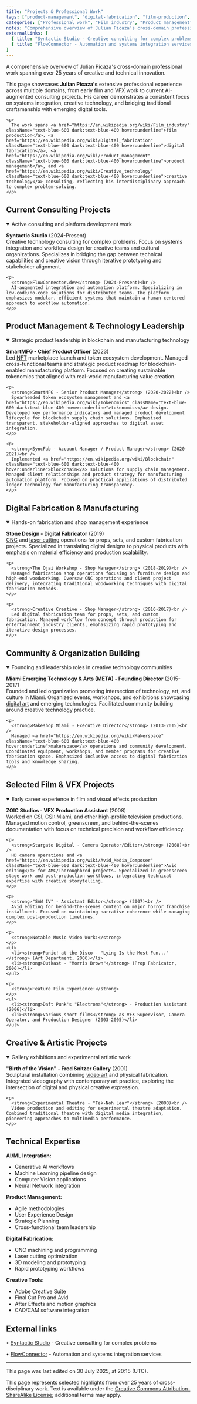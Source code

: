 ```yaml
---
title: "Projects & Professional Work"
tags: ["product-management", "digital-fabrication", "film-production", "creative-technology", "blockchain", "ai-integration", "systems-design", "vfx", "consulting"]
categories: ["Professional work", "Film industry", "Product management", "Digital fabrication", "Creative technology", "Consulting", "AI integration", "Blockchain technology"]
notes: "Comprehensive overview of Julian Picaza's cross-domain professional work spanning film production, digital fabrication, product management, and creative technology consulting."
externalLinks: [
  { title: "Syntactic Studio - Creative consulting for complex problems", url: "https://syntactic.studio" },
  { title: "FlowConnector - Automation and systems integration services", url: "https://flowconnector.dev" }
]
---
```


<p className="italic text-gray-600 dark:text-gray-400 mb-6">
  A comprehensive overview of Julian Picaza's cross-domain professional work spanning over 25 years of creative and technical innovation.
</p>

<div className="flex flex-col gap-6 mb-6">
  <div className="flex-1">
    <p>
      This page showcases <strong>Julian Picaza's</strong> extensive professional experience across multiple domains, from early film and VFX work to current AI-augmented consulting projects. His career demonstrates a consistent focus on systems integration, creative technology, and bridging traditional craftsmanship with emerging digital tools.
    </p>
    
    <p>
      The work spans <a href="https://en.wikipedia.org/wiki/Film_industry" className="text-blue-600 dark:text-blue-400 hover:underline">film production</a>, <a href="https://en.wikipedia.org/wiki/Digital_fabrication" className="text-blue-600 dark:text-blue-400 hover:underline">digital fabrication</a>, <a href="https://en.wikipedia.org/wiki/Product_management" className="text-blue-600 dark:text-blue-400 hover:underline">product management</a>, and <a href="https://en.wikipedia.org/wiki/Creative_technology" className="text-blue-600 dark:text-blue-400 hover:underline">creative technology</a> consulting, reflecting his interdisciplinary approach to complex problem-solving.
    </p>
  </div>
</div>

## Current Consulting Projects

<details open>
  <summary className="font-bold cursor-pointer hover:text-blue-600 dark:hover:text-blue-400 mb-4">
    Active consulting and platform development work
  </summary>
  <div className="mt-4">
    <p>
      <strong>Syntactic Studio</strong> (2024-Present)<br />
      Creative technology consulting for complex problems. Focus on systems integration and workflow design for creative teams and cultural organizations. Specializes in bridging the gap between technical capabilities and creative vision through iterative prototyping and stakeholder alignment.
    </p>
    
    <p>
      <strong>FlowConnector.dev</strong> (2024-Present)<br />
      AI-augmented integration and automation platform. Specializing in low-code/no-code solutions for distributed teams. The platform emphasizes modular, efficient systems that maintain a human-centered approach to workflow automation.
    </p>
  </div>
</details>

## Product Management & Technology Leadership

<details open>
  <summary className="font-bold cursor-pointer hover:text-blue-600 dark:hover:text-blue-400 mb-4">
    Strategic product leadership in blockchain and manufacturing technology
  </summary>
  <div className="mt-4">
    <p>
      <strong>SmartMFG - Chief Product Officer</strong> (2023)<br />
      Led <a href="https://en.wikipedia.org/wiki/Non-fungible_token" className="text-blue-600 dark:text-blue-400 hover:underline">NFT</a> marketplace launch and token ecosystem development. Managed cross-functional teams and strategic product roadmap for blockchain-enabled manufacturing platform. Focused on creating sustainable tokenomics that aligned with real-world manufacturing value creation.
    </p>
    
    <p>
      <strong>SmartMFG - Senior Product Manager</strong> (2020-2022)<br />
      Spearheaded token ecosystem management and <a href="https://en.wikipedia.org/wiki/Tokenomics" className="text-blue-600 dark:text-blue-400 hover:underline">tokenomics</a> design. Developed key performance indicators and managed product development lifecycle for blockchain supply chain solutions. Emphasized transparent, stakeholder-aligned approaches to digital asset integration.
    </p>
    
    <p>
      <strong>SyncFab - Account Manager / Product Manager</strong> (2020-2021)<br />
      Implemented <a href="https://en.wikipedia.org/wiki/Blockchain" className="text-blue-600 dark:text-blue-400 hover:underline">blockchain</a> solutions for supply chain management. Managed client relationships and product strategy for manufacturing automation platform. Focused on practical applications of distributed ledger technology for manufacturing transparency.
    </p>
  </div>
</details>

## Digital Fabrication & Manufacturing

<details open>
  <summary className="font-bold cursor-pointer hover:text-blue-600 dark:hover:text-blue-400 mb-4">
    Hands-on fabrication and shop management experience
  </summary>
  <div className="mt-4">
    <p>
      <strong>Stone Design - Digital Fabricator</strong> (2019)<br />
      <a href="https://en.wikipedia.org/wiki/CNC" className="text-blue-600 dark:text-blue-400 hover:underline">CNC</a> and <a href="https://en.wikipedia.org/wiki/Laser_cutting" className="text-blue-600 dark:text-blue-400 hover:underline">laser cutting</a> operations for props, sets, and custom fabrication projects. Specialized in translating digital designs to physical products with emphasis on material efficiency and production scalability.
    </p>
    
    <p>
      <strong>The Ojai Workshop - Shop Manager</strong> (2018-2019)<br />
      Managed fabrication shop operations focusing on furniture design and high-end woodworking. Oversaw CNC operations and client project delivery, integrating traditional woodworking techniques with digital fabrication methods.
    </p>
    
    <p>
      <strong>Creative Creative - Shop Manager</strong> (2016-2017)<br />
      Led digital fabrication team for props, sets, and custom fabrication. Managed workflow from concept through production for entertainment industry clients, emphasizing rapid prototyping and iterative design processes.
    </p>
  </div>
</details>

## Community & Organization Building

<details open>
  <summary className="font-bold cursor-pointer hover:text-blue-600 dark:hover:text-blue-400 mb-4">
    Founding and leadership roles in creative technology communities
  </summary>
  <div className="mt-4">
    <p>
      <strong>Miami Emerging Technology & Arts (META) - Founding Director</strong> (2015-2017)<br />
      Founded and led organization promoting intersection of technology, art, and culture in Miami. Organized events, workshops, and exhibitions showcasing <a href="https://en.wikipedia.org/wiki/Digital_art" className="text-blue-600 dark:text-blue-400 hover:underline">digital art</a> and emerging technologies. Facilitated community building around creative technology practice.
    </p>
    
    <p>
      <strong>Makeshop Miami - Executive Director</strong> (2013-2015)<br />
      Managed <a href="https://en.wikipedia.org/wiki/Makerspace" className="text-blue-600 dark:text-blue-400 hover:underline">makerspace</a> operations and community development. Coordinated equipment, workshops, and member programs for creative fabrication space. Emphasized inclusive access to digital fabrication tools and knowledge sharing.
    </p>
  </div>
</details>

## Selected Film & VFX Projects

<details open>
  <summary className="font-bold cursor-pointer hover:text-blue-600 dark:hover:text-blue-400 mb-4">
    Early career experience in film and visual effects production
  </summary>
  <div className="mt-4">
    <p>
      <strong>ZOIC Studios - VFX Production Assistant</strong> (2008)<br />
      Worked on <a href="https://en.wikipedia.org/wiki/CSI:_Crime_Scene_Investigation" className="text-blue-600 dark:text-blue-400 hover:underline">CSI</a>, <a href="https://en.wikipedia.org/wiki/CSI:_Miami" className="text-blue-600 dark:text-blue-400 hover:underline">CSI: Miami</a>, and other high-profile television productions. Managed motion control, greenscreen, and behind-the-scenes documentation with focus on technical precision and workflow efficiency.
    </p>
    
    <p>
      <strong>Stargate Digital - Camera Operator/Editor</strong> (2008)<br />
      HD camera operations and <a href="https://en.wikipedia.org/wiki/Avid_Media_Composer" className="text-blue-600 dark:text-blue-400 hover:underline">Avid editing</a> for AMC/Thoroughbred projects. Specialized in greenscreen stage work and post-production workflows, integrating technical expertise with creative storytelling.
    </p>
    
    <p>
      <strong>"SAW IV" - Assistant Editor</strong> (2007)<br />
      Avid editing for behind-the-scenes content on major horror franchise installment. Focused on maintaining narrative coherence while managing complex post-production timelines.
    </p>
    
    <p>
      <strong>Notable Music Video Work:</strong>
    </p>
    <ul>
      <li><strong>Panic! at the Disco - "Lying Is the Most Fun..."</strong> (Art Department, 2006)</li>
      <li><strong>Outkast - "Morris Brown"</strong> (Prop Fabricator, 2006)</li>
    </ul>
    
    <p>
      <strong>Feature Film Experience:</strong>
    </p>
    <ul>
      <li><strong>Daft Punk's "Electroma"</strong> - Production Assistant (2006)</li>
      <li><strong>Various short films</strong> as VFX Supervisor, Camera Operator, and Production Designer (2003-2005)</li>
    </ul>
  </div>
</details>

## Creative & Artistic Projects

<details open>
  <summary className="font-bold cursor-pointer hover:text-blue-600 dark:hover:text-blue-400 mb-4">
    Gallery exhibitions and experimental artistic work
  </summary>
  <div className="mt-4">
    <p>
      <strong>"Birth of the Vision" - Fred Snitzer Gallery</strong> (2001)<br />
      Sculptural installation combining <a href="https://en.wikipedia.org/wiki/Video_art" className="text-blue-600 dark:text-blue-400 hover:underline">video art</a> and physical fabrication. Integrated videography with contemporary art practice, exploring the intersection of digital and physical creative expression.
    </p>
    
    <p>
      <strong>Experimental Theatre - "Tek-Noh Lear"</strong> (2000)<br />
      Video production and editing for experimental theatre adaptation. Combined traditional theatre with digital media integration, pioneering approaches to multimedia performance.
    </p>
  </div>
</details>

## Technical Expertise

<div className="grid grid-cols-1 md:grid-cols-2 gap-6 mb-6">
  <div>
    <p><strong>AI/ML Integration:</strong></p>
    <ul>
      <li>Generative AI workflows</li>
      <li>Machine Learning pipeline design</li>
      <li>Computer Vision applications</li>
      <li>Neural Network integration</li>
    </ul>
  </div>
  
  <div>
    <p><strong>Product Management:</strong></p>
    <ul>
      <li>Agile methodologies</li>
      <li>User Experience Design</li>
      <li>Strategic Planning</li>
      <li>Cross-functional team leadership</li>
    </ul>
  </div>
  
  <div>
    <p><strong>Digital Fabrication:</strong></p>
    <ul>
      <li>CNC machining and programming</li>
      <li>Laser cutting optimization</li>
      <li>3D modeling and prototyping</li>
      <li>Rapid prototyping workflows</li>
    </ul>
  </div>
  
  <div>
    <p><strong>Creative Tools:</strong></p>
    <ul>
      <li>Adobe Creative Suite</li>
      <li>Final Cut Pro and Avid</li>
      <li>After Effects and motion graphics</li>
      <li>CAD/CAM software integration</li>
    </ul>
  </div>
</div>

## External links

<div className="space-y-2">
  <p>• <a href="https://syntactic.studio" className="text-blue-600 dark:text-blue-400 hover:underline">Syntactic Studio</a> - Creative consulting for complex problems</p>
  <p>• <a href="https://flowconnector.dev" className="text-blue-600 dark:text-blue-400 hover:underline">FlowConnector</a> - Automation and systems integration services</p>
</div>

---

<div className="text-xs text-gray-500 dark:text-gray-400 mt-8 pt-4 border-t border-gray-200 dark:border-gray-700">
  <p>This page was last edited on 30 July 2025, at 20:15 (UTC).</p>
  <p>This page represents selected highlights from over 25 years of cross-disciplinary work. Text is available under the <a href="#" className="text-blue-600 dark:text-blue-400 hover:underline">Creative Commons Attribution-ShareAlike License</a>; additional terms may apply.</p>
</div>